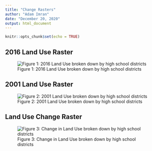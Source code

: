 ```yaml
---
title: "Change Rasters"
author: "Adam Imran"
date: "December 20, 2020"
output: html_document
---
```


```r
knitr::opts_chunk$set(echo = TRUE)
```

## 2016 Land Use Raster

![Figure 1: 2016 Land Use broken down by high school districts](./Map2016.png)

## 2001 Land Use Raster

![Figure 2: 2001 Land Use broken down by high school districts](./Map2001.png)

## Land Use Change Raster

![Figure 3: Change in Land Use broken down by high school districts](./ChangeMap.png)